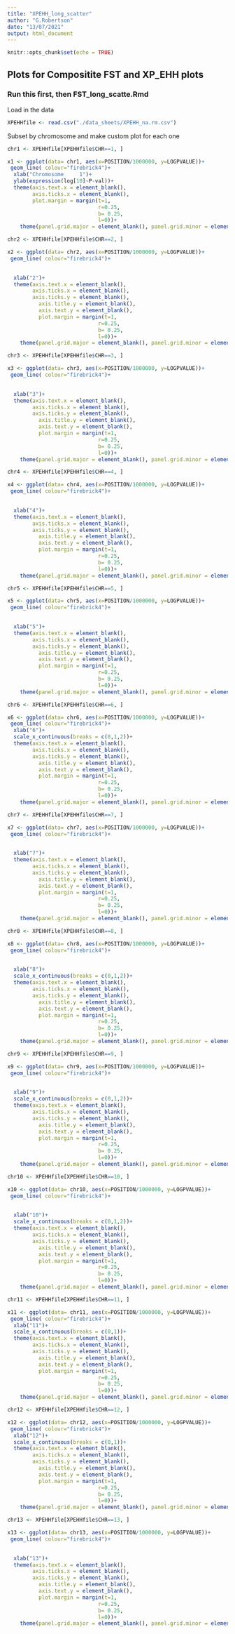 ```yaml
---
title: "XPEHH_long_scatter"
author: "G.Robertson"
date: "13/07/2021"
output: html_document
---
```


```r
knitr::opts_chunk$set(echo = TRUE)
```

## Plots for Compositite FST and XP_EHH plots

### Run this first, then FST_long_scatte.Rmd

Load in the data
```r
XPEHHfile <- read.csv("./data_sheets/XPEHH_na.rm.csv")

```

Subset by chromosome and make custom plot for each one
```r
chr1 <- XPEHHfile[XPEHHfile$CHR==1, ]

x1 <- ggplot(data= chr1, aes(x=POSITION/1000000, y=LOGPVALUE))+
 geom_line( colour="firebrick4")+
  xlab("Chromosome     1")+
  ylab(expression(log[10]~P-val))+
  theme(axis.text.x = element_blank(),
        axis.ticks.x = element_blank(),
        plot.margin = margin(t=1,
                             r=0.25,
                             b= 0.25,
                             l=0))+
    theme(panel.grid.major = element_blank(), panel.grid.minor = element_blank())
```


```r
chr2 <- XPEHHfile[XPEHHfile$CHR==2, ]

x2 <- ggplot(data= chr2, aes(x=POSITION/1000000, y=LOGPVALUE))+
 geom_line( colour="firebrick4")+
  

  xlab("2")+
  theme(axis.text.x = element_blank(),
        axis.ticks.x = element_blank(),
        axis.ticks.y = element_blank(),
          axis.title.y = element_blank(),
          axis.text.y = element_blank(),
          plot.margin = margin(t=1,
                             r=0.25,
                             b= 0.25,
                             l=0))+
    theme(panel.grid.major = element_blank(), panel.grid.minor = element_blank())
```


```r
chr3 <- XPEHHfile[XPEHHfile$CHR==3, ]

x3 <- ggplot(data= chr3, aes(x=POSITION/1000000, y=LOGPVALUE))+
 geom_line( colour="firebrick4")+
  

  xlab("3")+
  theme(axis.text.x = element_blank(),
        axis.ticks.x = element_blank(),
        axis.ticks.y = element_blank(),
          axis.title.y = element_blank(),
          axis.text.y = element_blank(),
          plot.margin = margin(t=1,
                             r=0.25,
                             b= 0.25,
                             l=0))+
    theme(panel.grid.major = element_blank(), panel.grid.minor = element_blank())
```


```r
chr4 <- XPEHHfile[XPEHHfile$CHR==4, ]

x4 <- ggplot(data= chr4, aes(x=POSITION/1000000, y=LOGPVALUE))+
 geom_line( colour="firebrick4")+
  

  xlab("4")+
  theme(axis.text.x = element_blank(),
        axis.ticks.x = element_blank(),
        axis.ticks.y = element_blank(),
          axis.title.y = element_blank(),
          axis.text.y = element_blank(),
          plot.margin = margin(t=1,
                             r=0.25,
                             b= 0.25,
                             l=0))+
    theme(panel.grid.major = element_blank(), panel.grid.minor = element_blank())
```

```r
chr5 <- XPEHHfile[XPEHHfile$CHR==5, ]

x5 <- ggplot(data= chr5, aes(x=POSITION/1000000, y=LOGPVALUE))+
 geom_line( colour="firebrick4")+
  

  xlab("5")+
  theme(axis.text.x = element_blank(),
        axis.ticks.x = element_blank(),
        axis.ticks.y = element_blank(),
          axis.title.y = element_blank(),
          axis.text.y = element_blank(),
          plot.margin = margin(t=1,
                             r=0.25,
                             b= 0.25,
                             l=0))+
    theme(panel.grid.major = element_blank(), panel.grid.minor = element_blank())
```

```r
chr6 <- XPEHHfile[XPEHHfile$CHR==6, ]

x6 <- ggplot(data= chr6, aes(x=POSITION/1000000, y=LOGPVALUE))+
 geom_line( colour="firebrick4")+
  xlab("6")+
  scale_x_continuous(breaks = c(0,1,2))+
  theme(axis.text.x = element_blank(),
        axis.ticks.x = element_blank(),
        axis.ticks.y = element_blank(),
          axis.title.y = element_blank(),
          axis.text.y = element_blank(),
          plot.margin = margin(t=1,
                             r=0.25,
                             b= 0.25,
                             l=0))+
    theme(panel.grid.major = element_blank(), panel.grid.minor = element_blank())
```

```r
chr7 <- XPEHHfile[XPEHHfile$CHR==7, ]

x7 <- ggplot(data= chr7, aes(x=POSITION/1000000, y=LOGPVALUE))+
 geom_line( colour="firebrick4")+
  

  xlab("7")+
  theme(axis.text.x = element_blank(),
        axis.ticks.x = element_blank(),
        axis.ticks.y = element_blank(),
          axis.title.y = element_blank(),
          axis.text.y = element_blank(),
          plot.margin = margin(t=1,
                             r=0.25,
                             b= 0.25,
                             l=0))+
    theme(panel.grid.major = element_blank(), panel.grid.minor = element_blank())
```

```r
chr8 <- XPEHHfile[XPEHHfile$CHR==8, ]

x8 <- ggplot(data= chr8, aes(x=POSITION/1000000, y=LOGPVALUE))+
 geom_line( colour="firebrick4")+
  

  xlab("8")+
  scale_x_continuous(breaks = c(0,1,2))+
  theme(axis.text.x = element_blank(),
        axis.ticks.x = element_blank(),
        axis.ticks.y = element_blank(),
          axis.title.y = element_blank(),
          axis.text.y = element_blank(),
          plot.margin = margin(t=1,
                             r=0.25,
                             b= 0.25,
                             l=0))+
    theme(panel.grid.major = element_blank(), panel.grid.minor = element_blank())
```


```r
chr9 <- XPEHHfile[XPEHHfile$CHR==9, ]

x9 <- ggplot(data= chr9, aes(x=POSITION/1000000, y=LOGPVALUE))+
 geom_line( colour="firebrick4")+
  

  xlab("9")+
  scale_x_continuous(breaks = c(0,1,2))+
  theme(axis.text.x = element_blank(),
        axis.ticks.x = element_blank(),
        axis.ticks.y = element_blank(),
          axis.title.y = element_blank(),
          axis.text.y = element_blank(),
          plot.margin = margin(t=1,
                             r=0.25,
                             b= 0.25,
                             l=0))+
    theme(panel.grid.major = element_blank(), panel.grid.minor = element_blank())
```


```r
chr10 <- XPEHHfile[XPEHHfile$CHR==10, ]

x10 <- ggplot(data= chr10, aes(x=POSITION/1000000, y=LOGPVALUE))+
 geom_line( colour="firebrick4")+
  

  xlab("10")+
  scale_x_continuous(breaks = c(0,1,2))+
  theme(axis.text.x = element_blank(),
        axis.ticks.x = element_blank(),
        axis.ticks.y = element_blank(),
          axis.title.y = element_blank(),
          axis.text.y = element_blank(),
          plot.margin = margin(t=1,
                             r=0.25,
                             b= 0.25,
                             l=0))+
    theme(panel.grid.major = element_blank(), panel.grid.minor = element_blank())
```


```r
chr11 <- XPEHHfile[XPEHHfile$CHR==11, ]

x11 <- ggplot(data= chr11, aes(x=POSITION/1000000, y=LOGPVALUE))+
 geom_line( colour="firebrick4")+
  xlab("11")+
  scale_x_continuous(breaks = c(0,1))+
  theme(axis.text.x = element_blank(),
        axis.ticks.x = element_blank(),
        axis.ticks.y = element_blank(),
          axis.title.y = element_blank(),
          axis.text.y = element_blank(),
          plot.margin = margin(t=1,
                             r=0.25,
                             b= 0.25,
                             l=0))+
    theme(panel.grid.major = element_blank(), panel.grid.minor = element_blank())
```


```r
chr12 <- XPEHHfile[XPEHHfile$CHR==12, ]

x12 <- ggplot(data= chr12, aes(x=POSITION/1000000, y=LOGPVALUE))+
 geom_line( colour="firebrick4")+
  xlab("12")+
  scale_x_continuous(breaks = c(0,1))+
  theme(axis.text.x = element_blank(),
        axis.ticks.x = element_blank(),
        axis.ticks.y = element_blank(),
          axis.title.y = element_blank(),
          axis.text.y = element_blank(),
          plot.margin = margin(t=1,
                             r=0.25,
                             b= 0.25,
                             l=0))+
    theme(panel.grid.major = element_blank(), panel.grid.minor = element_blank())
```


```r
chr13 <- XPEHHfile[XPEHHfile$CHR==13, ]

x13 <- ggplot(data= chr13, aes(x=POSITION/1000000, y=LOGPVALUE))+
 geom_line( colour="firebrick4")+
  

  xlab("13")+
  theme(axis.text.x = element_blank(),
        axis.ticks.x = element_blank(),
        axis.ticks.y = element_blank(),
          axis.title.y = element_blank(),
          axis.text.y = element_blank(),
          plot.margin = margin(t=1,
                             r=0.25,
                             b= 0.25,
                             l=0))+
    theme(panel.grid.major = element_blank(), panel.grid.minor = element_blank())
```
